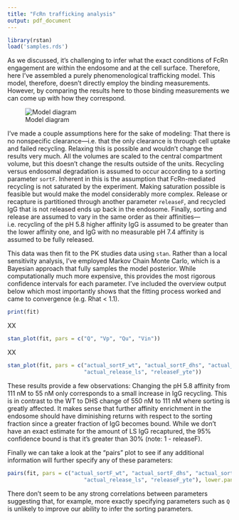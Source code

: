 ```yaml
---
title: "FcRn trafficking analysis"
output: pdf_document
---
```


```r
library(rstan)
load('samples.rds')
```

As we discussed, it's challenging to infer what the exact conditions of FcRn engagement are within the endosome and at the cell surface. Therefore, here I've assembled a purely phenomenological trafficking model. This model, therefore, doesn't directly employ the binding measurements. However, by comparing the results here to those binding measurements we can come up with how they correspond.

![Model diagram](model/diagram.png "Model")

I've made a couple assumptions here for the sake of modeling: That there is no nonspecific clearance—i.e. that the only clearance is through cell uptake and failed recycling. Relaxing this is possible and wouldn't change the results very much. All the volumes are scaled to the central compartment volume, but this doesn't change the results outside of the units. Recycling versus endosomal degradation is assumed to occur according to a sorting parameter `sortF`. Inherent in this is the assumption that FcRn-mediated recycling is not saturated by the experiment. Making saturation possible is feasible but would make the model considerably more complex. Release or recapture is partitioned through another parameter `releaseF`, and recycled IgG that is not released ends up back in the endosome. Finally, sorting and release are assumed to vary in the same order as their affinities—i.e. recycling of the pH 5.8 higher affinity IgG is assumed to be greater than the lower affinity one, and IgG with no measurable pH 7.4 affinity is assumed to be fully released.

\cleardoublepage

This data was then fit to the PK studies data using `stan`. Rather than a local sensitivity analysis, I've employed Markov Chain Monte Carlo, which is a Bayesian approach that fully samples the model posterior. While computationally much more expensive, this provides the most rigorous confidence intervals for each parameter. I've included the overview output below which most importantly shows that the fitting process worked and came to convergence (e.g. Rhat < 1.1).

```r
print(fit)
```
XX

```r
stan_plot(fit, pars = c("Q", "Vp", "Qu", "Vin"))
```

XX

```r
stan_plot(fit, pars = c("actual_sortF_wt", "actual_sortF_dhs", "actual_sortF_ls", "sortF_yte",
                        "actual_release_ls", "releaseF_yte"))
```

These results provide a few observations: Changing the pH 5.8 affinity from 111 nM to 55 nM only corresponds to a small increase in IgG recycling. This is in contrast to the WT to DHS change of 550 nM to 111 nM where sorting is greatly affected. It makes sense that further affinity enrichment in the endosome should have diminishing returns with respect to the sorting fraction since a greater fraction of IgG becomes bound. While we don't have an exact estimate for the amount of LS IgG recaptured, the 95% confidence bound is that it's greater than 30% (note: 1 - releaseF).

Finally we can take a look at the "pairs" plot to see if any additional information will further specify any of these parameters:

```r
pairs(fit, pars = c("actual_sortF_wt", "actual_sortF_dhs", "actual_sortF_ls", "sortF_yte",
                        "actual_release_ls", "releaseF_yte"), lower.panel = sum, gap = 0.25)
```

There don't seem to be any strong correlations between parameters suggesting that, for example, more exactly specifying parameters such as `Q` is unlikely to improve our ability to infer the sorting parameters.
